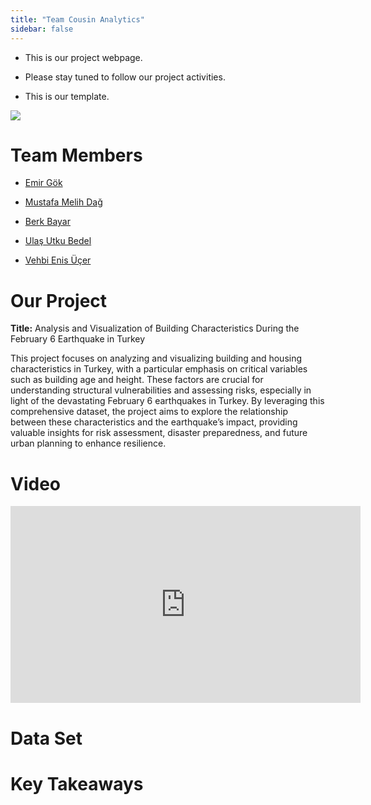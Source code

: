 ```yaml
---
title: "Team Cousin Analytics"
sidebar: false 
---
```


-   This is our project webpage.

-   Please stay tuned to follow our project activities.

-   This is our template.

![](images/logo.png)

# Team Members

-   [Emir Gök](https://emu-hacettepe-analytics.github.io/emu430-fall2024-emirrgok/)

-   [Mustafa Melih Dağ](https://emu-hacettepe-analytics.github.io/emu430-fall2024-melihdag1/)

-   [Berk Bayar](https://emu-hacettepe-analytics.github.io/emu430-fall2024-berkbyr/)

-   [Ulaş Utku Bedel](https://emu-hacettepe-analytics.github.io/emu430-fall2024-ulasbedel/)

-   [Vehbi Enis Üçer](https://emu-hacettepe-analytics.github.io/emu430-fall2024-enisucer/)

# Our Project

**Title:** Analysis and Visualization of Building Characteristics During the February 6 Earthquake in Turkey

This project focuses on analyzing and visualizing building and housing characteristics in Turkey, with a particular emphasis on critical variables such as building age and height. These factors are crucial for understanding structural vulnerabilities and assessing risks, especially in light of the devastating February 6 earthquakes in Turkey. By leveraging this comprehensive dataset, the project aims to explore the relationship between these characteristics and the earthquake's impact, providing valuable insights for risk assessment, disaster preparedness, and future urban planning to enhance resilience.

# Video

<iframe width="560" height="315" src="https://www.youtube.com/embed/ZFMJRNqOrIs?si=NvjPo8nZvmp_i_L0" title="YouTube video player" frameborder="0" allow="accelerometer; autoplay; clipboard-write; encrypted-media; gyroscope; picture-in-picture; web-share" referrerpolicy="strict-origin-when-cross-origin" allowfullscreen>

</iframe>

# Data Set

# Key Takeaways
